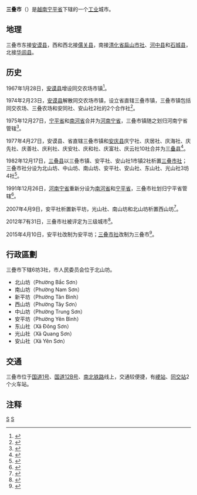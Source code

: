 {{Infobox Settlement
|name                   = 三叠市
|settlement_type        = 省辖市
|official_name          = 
|other_name             = 
|native_name            = {{lang|vi|Thành phố Tam Điệp}}
|nickname               = 
|motto                  = 
|image_skyline          = Binh đoàn quyết thắng.jpg
|imagesize              = 
|image_caption          = 
|image_flag             = 
|flag_size              = 
|image_seal             = 
|seal_size              = 
|image_shield           = 
|shield_size            = 
|image_blank_emblem     = 
|blank_emblem_size      = 
|image_map              = {{Infobox mapframe|frame-width=250|zoom=10}}
|mapsize                = 
|map_caption            = 
|image_map1             = Ban do hanh chinh Ninhbinh.jpg
|mapsize1               = 
|map_caption1           = 三叠市在宁平省的位置
|pushpin_map            = Vietnam
|pushpin_label_position = bottom
|pushpin_map_caption    = 三叠市在越南的位置
|pushpin_map1           = 
|pushpin_label_position1= 
|pushpin_map_caption1   = 
|subdivision_type       = 国家
|subdivision_name       = {{flag|Vietnam}}
|subdivision_type1      = [[越南行政区划|省]]
|subdivision_name1      = [[宁平省|宁平省]]
|subdivision_type2      = 行政区划
|subdivision_name2      = 6坊3社
|subdivision_type3      = 
|subdivision_name3      = 
|seat_type              = 
|seat                   = 
|government_type        = 
|leader_title           = 
|leader_name            = 
|leader_title1          = 
|leader_name1           = 
|established_title      = 
|established_date       = 
|area_magnitude         = 
|unit_pref              = 
|area_footnotes         = 
|area_total_km2         = 104.98
|area_land_km2          = 
|area_water_km2         = 
|area_water_percent     = 
|area_urban_km2         = 
|area_metro_km2         = 
|population_as_of       = 2019年
|population_footnotes   = 
|population_note        = 
|population_total       = 62866
|population_density_km2 = auto
|population_metro             = 
|population_density_metro_km2 = 
|population_urban             = 
|population_density_urban_km2 = 
|timezone               = [[越南标准时间|越南标准时间]]
|utc_offset             = +7
|elevation_footnotes    = 
|elevation_m            = 
|coor_type              = 
|coordinates            = 
|postal_code_type       = 
|postal_code            = 
|area_code              = 
|website                = [https://tamdiep.ninhbinh.gov.vn 三叠市电子信息门户网站]
|footnotes              = 
}}
'''三叠市'''（{{vie|v='''Thành phố Tam Điệp'''|hn=城庯三疊}}）是[[越南|越南]][[宁平省|宁平省]]下辖的一个[[工业|工业]]城市。

==地理==
三叠市东接[[安谟县|安谟县]]，西和西北接[[儒关县|儒关县]]，南接[[清化省|清化省]][[扁山市社|扁山市社]]、[[河中县|河中县]]和[[石城县_(越南)|石城县]]，北接[[华闾县|华闾县]]。

==历史==
1967年1月28日，[[安谟县|安谟县]]增设同交农场市镇<ref>{{Cite web |url=https://thuvienphapluat.vn/van-ban/Bo-may-hanh-chinh/Quyet-dinh-27-NV-phe-chuan-viec-thanh-lap-thi-tran-nong-truong-Dong-giao-thuoc-huyen-Yen-mo-thi-tran-nong-truong-Binh-minh-thuoc-Kim-son-Ninh-Binh-18159.aspx |title=Quyết định 27-NV năm 1967 phê chuẩn việc thành lập thị trấn nông trường Đồng giao trực thuộc huyện Yên-mô, và thị trấn nông trường Bình-minh trực thuộc huyện Kim-sơn, tỉnh Ninh-Bình do Bộ trưởng Bộ Nội vụ ban hành |accessdate=2020-03-11 |archive-date=2020-01-16 |archive-url=https://web.archive.org/web/20200116065333/https://thuvienphapluat.vn/van-ban/Bo-may-hanh-chinh/Quyet-dinh-27-NV-phe-chuan-viec-thanh-lap-thi-tran-nong-truong-Dong-giao-thuoc-huyen-Yen-mo-thi-tran-nong-truong-Binh-minh-thuoc-Kim-son-Ninh-Binh-18159.aspx |dead-url=no }}</ref>。

1974年2月23日，[[安谟县|安谟县]]解散同交农场市镇，设立省直辖三叠市镇，三叠市镇包括同交农场、三叠农场和安同社、安山社2社的2个合作社<ref>{{Cite web |url=https://thuvienphapluat.vn/van-ban/Bo-may-hanh-chinh/Quyet-dinh-15-BT-thanh-lap-thi-tran-Tam-diep-truc-thuoc-tinh-Ninh-Binh-giai-the-thi-tran-nong-truong-Dong-Giao-huyen-Yen-Mo-Ninh-Binh/23021/noi-dung.aspx |title=Quyết định 15-BT năm 1974 thành lập thị trấn Tam- điệp trực thuộc tỉnh Ninh Bình và giải thể thị trấn nông trường Đồng Giao thuộc huyện Yên Mô tỉnh Ninh Bình do Thủ tướng Chính phủ ban hành |accessdate=2020-03-11 |archive-date=2020-04-01 |archive-url=https://web.archive.org/web/20200401172015/https://thuvienphapluat.vn/van-ban/Bo-may-hanh-chinh/Quyet-dinh-15-BT-thanh-lap-thi-tran-Tam-diep-truc-thuoc-tinh-Ninh-Binh-giai-the-thi-tran-nong-truong-Dong-Giao-huyen-Yen-Mo-Ninh-Binh/23021/noi-dung.aspx |dead-url=no }}</ref>。

1975年12月27日，[[宁平省|宁平省]]和[[南河省|南河省]]合并为[[河南宁省|河南宁省]]，三叠市镇随之划归河南宁省管辖<ref>{{Cite web |url=https://thuvienphapluat.vn/van-ban/Bo-may-hanh-chinh/Nghi-quyet-hop-nhat-mot-so-tinh/42732/noi-dung.aspx |title=Nghị quyết về việc hợp nhất một số tỉnh do Quốc hội ban hành |accessdate=2020-03-11 |archive-date=2017-09-03 |archive-url=https://web.archive.org/web/20170903080346/https://thuvienphapluat.vn/van-ban/Bo-may-hanh-chinh/Nghi-quyet-hop-nhat-mot-so-tinh/42732/noi-dung.aspx |dead-url=no }}</ref>。

1977年4月27日，安谟县、省直辖三叠市镇和[[安庆县|安庆县]]庆宁社、庆居社、庆海社、庆先社、庆善社、庆利社、庆安社、庆和社、庆富社、庆云社10社合并为[[三叠县|三叠县]]<ref>{{Cite web |url=https://thuvienphapluat.vn/van-ban/Bo-may-hanh-chinh/Quyet-dinh-125-CP-hop-nhat-dieu-chinh-dia-gioi-huyen-thi-xa-thuoc-tinh-Ha-Nam-Ninh/57677/noi-dung.aspx |title=Quyết định 125-CP năm 1977 về việc hợp nhất và điều chỉnh địa giới một số huyện, thị xã thuộc tỉnh Hà Nam Ninh do Hội đồng Chính phủ ban hành |accessdate=2020-03-11 |archive-date=2017-09-19 |archive-url=https://web.archive.org/web/20170919052336/https://thuvienphapluat.vn/van-ban/Bo-may-hanh-chinh/Quyet-dinh-125-CP-hop-nhat-dieu-chinh-dia-gioi-huyen-thi-xa-thuoc-tinh-Ha-Nam-Ninh/57677/noi-dung.aspx |dead-url=no }}</ref>。

1982年12月17日，[[三叠县|三叠县]]以三叠市镇、安平社、安山社1市镇2社析置[[三叠市社|三叠市社]]；三叠市社分设为北山坊、中山坊、南山坊、安平社、安山社、东山社、光山社3坊4社<ref>{{Cite web |url=https://thuvienphapluat.vn/van-ban/Bo-may-hanh-chinh/Quyet-dinh-200-HDBT-mo-rong-dia-gioi-2-thi-xa-Ha-Nam-Ninh-Binh-va-thanh-lap-thi-xa-Tam-Diep-tinh-Ha-Nam-Ninh-44010.aspx |title=Quyết định 200-HĐBT năm 1982 về việc mở rộng địa giới hai thị xã Hà Nam, Ninh Bình và thành lập thị xã Tam Điệp thuộc tỉnh Hà Nam Ninh do Hội đồng Bộ trưởng ban hành |accessdate=2020-03-11 |archive-date=2017-09-19 |archive-url=https://web.archive.org/web/20170919005900/https://thuvienphapluat.vn/van-ban/Bo-may-hanh-chinh/Quyet-dinh-200-HDBT-mo-rong-dia-gioi-2-thi-xa-Ha-Nam-Ninh-Binh-va-thanh-lap-thi-xa-Tam-Diep-tinh-Ha-Nam-Ninh-44010.aspx |dead-url=no }}</ref>。

1991年12月26日，[[河南宁省|河南宁省]]重新分设为[[南河省|南河省]]和[[宁平省|宁平省]]，三叠市社划归宁平省管辖<ref>{{Cite web |url=https://thuvienphapluat.vn/van-ban/Bo-may-hanh-chinh/Nghi-quyet-phan-vach-lai-dia-gioi-hanh-chinh-tinh-42812.aspx |title=Nghị quyết về việc phân vạch lại địa giới hành chính một số tỉnh do Quốc hội ban hành |accessdate=2020-03-11 |archive-date=2017-09-02 |archive-url=https://web.archive.org/web/20170902013110/https://thuvienphapluat.vn/van-ban/Bo-may-hanh-chinh/Nghi-quyet-phan-vach-lai-dia-gioi-hanh-chinh-tinh-42812.aspx |dead-url=no }}</ref>。

2007年4月9日，安平社析置新平坊，光山社、南山坊和北山坊析置西山坊<ref>{{Cite web |url=https://thuvienphapluat.vn/van-ban/Bat-dong-san/Nghi-dinh-62-2007-ND-CP-dieu-chinh-dia-gioi-hanh-chinh-phuong-Bac-Son-Nam-Son-xa-Yen-Binh-Quang-Son-de-thanh-lap-Tan-Binh-Tay-Son-tinh-Ninh-Binh-18027.aspx |title=Nghị định 62/2007/NĐ-CP về việc điều chỉnh địa giới hành chính phường Bắc Sơn,phường Nam Sơn, xã Yên Bình, xã Quang Sơn để thành lập phường Tân Bình và phường Tây Sơn thuộc thị xã Tam Diệp, tỉnh Ninh Bình |accessdate=2020-03-11 |archive-date=2020-01-16 |archive-url=https://web.archive.org/web/20200116063912/https://thuvienphapluat.vn/van-ban/Bat-dong-san/Nghi-dinh-62-2007-ND-CP-dieu-chinh-dia-gioi-hanh-chinh-phuong-Bac-Son-Nam-Son-xa-Yen-Binh-Quang-Son-de-thanh-lap-Tan-Binh-Tay-Son-tinh-Ninh-Binh-18027.aspx |dead-url=no }}</ref>。

2012年7有31日，三叠市社被评定为三级城市<ref>{{Cite web |url=https://thuvienphapluat.vn/van-ban/Xay-dung-Do-thi/Quyet-dinh-708-QD-BXD-cong-nhan-Thi-xa-Tam-Diep-la-do-thi-loai-III-truc-thuoc-150482.aspx |title=Quyết định 708/QĐ-BXD năm 2012 công nhận Thị xã Tam Điệp là đô thị loại III trực thuộc tỉnh Ninh Bình do Bộ trưởng Bộ Xây dựng ban hành |accessdate=2020-03-11 |archive-date=2020-04-01 |archive-url=https://web.archive.org/web/20200401172116/https://thuvienphapluat.vn/van-ban/Xay-dung-Do-thi/Quyet-dinh-708-QD-BXD-cong-nhan-Thi-xa-Tam-Diep-la-do-thi-loai-III-truc-thuoc-150482.aspx |dead-url=no }}</ref>。

2015年4月10日，安平社改制为安平坊；[[三叠市社|三叠市社]]改制为三叠市<ref>{{Cite web |url=https://www.vietnamplus.vn/le-cong-bo-thanh-lap-thanh-pho-tam-diep-thuoc-tinh-ninh-binh/324719.vnp |title=Lễ công bố thành lập thành phố Tam Điệp thuộc tỉnh Ninh Bình |accessdate=2020-03-09 |archive-date=2020-04-01 |archive-url=https://web.archive.org/web/20200401172128/https://www.vietnamplus.vn/le-cong-bo-thanh-lap-thanh-pho-tam-diep-thuoc-tinh-ninh-binh/324719.vnp |dead-url=no }}</ref>。

==行政區劃==
三疊市下辖6坊3社，市人民委员会位于北山坊。
*北山坊（Phường Bắc Sơn）
*南山坊（Phường Nam Sơn）
*新平坊（Phường Tân Bình）
*西山坊（Phường Tây Sơn）
*中山坊（Phường Trung Sơn）
*安平坊（Phường Yên Bình）
*东山社（Xã Đông Sơn）
*光山社（Xã Quang Sơn）
*安山社（Xã Yên Sơn）

==交通==
三叠市位于[[国道1号_(越南)|国道1号]]、[[国道12B号|国道12B号]]、[[南北铁路_(越南)|南北铁路]]线上，交通较便捷，有[[峺站|峺站]]、[[同交站|同交站]]2个火车站。

==注释==
{{reflist|2}}
{{宁平省行政区划}}
{{越南红河三角洲之县市镇区域划分}}

[[Category:越南城市|S]]
[[Category:宁平省|S]]